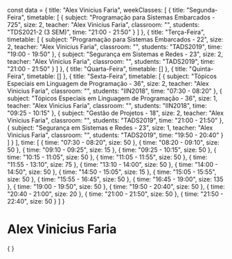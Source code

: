 const data = {
  title: "Alex Vinicius Faria",
  weekClasses: [
    {
      title: "Segunda-Feira",
      timetable: [
        {
          subject: "Programação para Sistemas Embarcados - 725",
          size: 2,
          teacher: "Alex Vinicius Faria",
          classroom: "",
          students: "TDS2021-2 (3 SEM)",
          time: "21:00 - 21:50"
        }
      ]
    },
    {
      title: "Terça-Feira",
      timetable: [
        {
          subject: "Programação para Sistemas Embarcados - 22",
          size: 2,
          teacher: "Alex Vinicius Faria",
          classroom: "",
          students: "TADS2019",
          time: "19:00 - 19:50"
        },
        {
          subject: "Segurança em Sistemas e Redes - 23",
          size: 2,
          teacher: "Alex Vinicius Faria",
          classroom: "",
          students: "TADS2019",
          time: "21:00 - 21:50"
        }
      ]
    },
    {
      title: "Quarta-Feira",
      timetable: []
    },
    {
      title: "Quinta-Feira",
      timetable: []
    },
    {
      title: "Sexta-Feira",
      timetable: [
        {
          subject: "Tópicos Especiais em Linguagem de Programação - 36",
          size: 2,
          teacher: "Alex Vinicius Faria",
          classroom: "",
          students: "IIN2018",
          time: "07:30 - 08:20"
        },
        {
          subject: "Tópicos Especiais em Linguagem de Programação - 36",
          size: 1,
          teacher: "Alex Vinicius Faria",
          classroom: "",
          students: "IIN2018",
          time: "09:25 - 10:15"
        },
        {
          subject: "Gestão de Projetos - 18",
          size: 2,
          teacher: "Alex Vinicius Faria",
          classroom: "",
          students: "TADS2019",
          time: "21:00 - 21:50"
        },
        {
          subject: "Segurança em Sistemas e Redes - 23",
          size: 1,
          teacher: "Alex Vinicius Faria",
          classroom: "",
          students: "TADS2019",
          time: "19:50 - 20:40"
        }
      ]
    }
  ],
  time: [
    {
      time: "07:30 - 08:20",
      size: 50
    },
    {
      time: "08:20 - 09:10",
      size: 50
    },
    {
      time: "09:10 - 09:25",
      size: 15
    },
    {
      time: "09:25 - 10:15",
      size: 50
    },
    {
      time: "10:15 - 11:05",
      size: 50
    },
    {
      time: "11:05 - 11:55",
      size: 50
    },
    {
      time: "11:55 - 13:10",
      size: 75
    },
    {
      time: "13:10 - 14:00",
      size: 50
    },
    {
      time: "14:00 - 14:50",
      size: 50
    },
    {
      time: "14:50 - 15:05",
      size: 15
    },
    {
      time: "15:05 - 15:55",
      size: 50
    },
    {
      time: "15:55 - 16:45",
      size: 50
    },
    {
      time: "16:45 - 19:00",
      size: 135
    },
    {
      time: "19:00 - 19:50",
      size: 50
    },
    {
      time: "19:50 - 20:40",
      size: 50
    },
    {
      time: "20:40 - 21:00",
      size: 20
    },
    {
      time: "21:00 - 21:50",
      size: 50
    },
    {
      time: "21:50 - 22:40",
      size: 50
    }
  ]
}

# Alex Vinicius Faria

<div>
    {
        <Grid
            title={data.title} 
            weekClasses={data.weekClasses} 
            time={data.time}
        />
    }
</div>